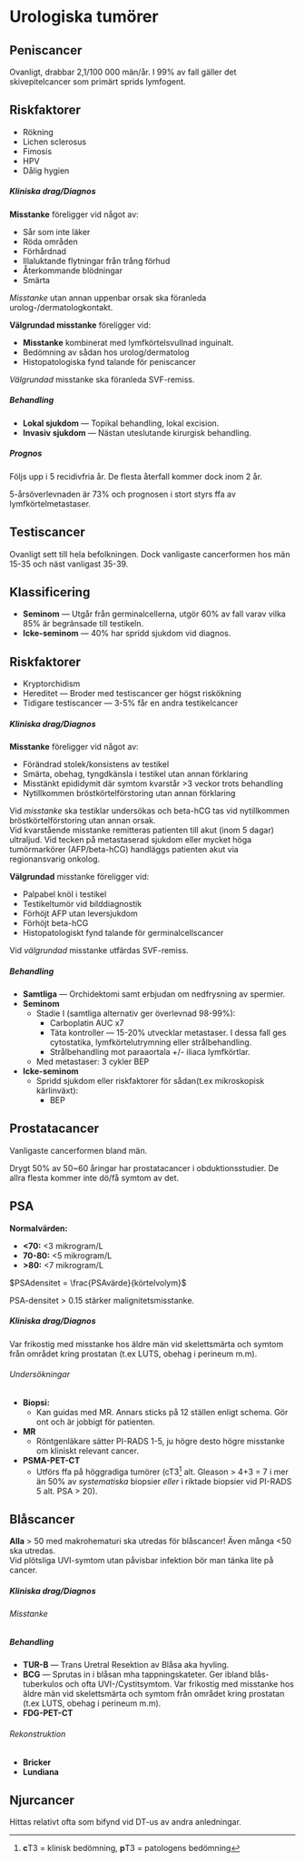 # Urologiska tumörer

## Peniscancer

Ovanligt, drabbar 2,1/100 000 män/år. I 99% av fall gäller det skivepitelcancer
som primärt sprids lymfogent.

::: {.callout-warning}

## Riskfaktorer

- Rökning
- Lichen sclerosus
- Fimosis
- HPV
- Dålig hygien

:::

##### Kliniska drag/Diagnos

**Misstanke** föreligger vid något av:

- Sår som inte läker
- Röda områden
- Förhårdnad
- Illaluktande flytningar från trång förhud
- Återkommande blödningar
- Smärta

*Misstanke* utan annan uppenbar orsak ska föranleda urolog-/dermatologkontakt.

**Välgrundad misstanke** föreligger vid:

- **Misstanke** kombinerat med lymfkörtelsvullnad inguinalt.
- Bedömning av sådan hos urolog/dermatolog
- Histopatologiska fynd talande för peniscancer

*Välgrundad* misstanke ska föranleda SVF-remiss.

##### Behandling

- **Lokal sjukdom** --- Topikal behandling, lokal excision.
- **Invasiv sjukdom** --- Nästan uteslutande kirurgisk behandling.

##### Prognos

Följs upp i 5 recidivfria år. De flesta återfall kommer dock inom 2 år.

5-årsöverlevnaden är 73% och prognosen i stort styrs ffa av
lymfkörtelmetastaser.

## Testiscancer

Ovanligt sett till hela befolkningen. Dock vanligaste cancerformen hos män
15-35 och näst vanligast 35-39.

::: {.callout-tip}

## Klassificering

- **Seminom** --- Utgår från germinalcellerna, utgör 60% av fall varav vilka 85%
  är begränsade till testikeln.
- **Icke-seminom** --- 40% har spridd sjukdom vid diagnos.

:::

::: {.callout-warning}

## Riskfaktorer

- Kryptorchidism
- Hereditet --- Broder med testiscancer ger högst riskökning
- Tidigare testiscancer --- 3-5% får en andra testikelcancer

:::

##### Kliniska drag/Diagnos

**Misstanke** föreligger vid något av:

- Förändrad stolek/konsistens av testikel
- Smärta, obehag, tyngdkänsla i testikel utan annan förklaring
- Misstänkt epididymit där symtom kvarstår >3 veckor trots behandling
- Nytillkommen bröstkörtelförstoring utan annan förklaring

Vid *misstanke* ska testiklar undersökas och beta-hCG tas vid nytillkommen
bröstkörtelförstoring utan annan orsak.             
Vid kvarstående misstanke remitteras patienten till akut (inom 5 dagar) ultraljud. Vid tecken på
metastaserad sjukdom eller mycket höga tumörmarkörer (AFP/beta-hCG) handläggs
patienten akut via regionansvarig onkolog.

**Välgrundad** misstanke föreligger vid:

- Palpabel knöl i testikel
- Testikeltumör vid bilddiagnostik
- Förhöjt AFP utan leversjukdom
- Förhöjt beta-hCG
- Histopatologiskt fynd talande för germinalcellscancer

Vid *välgrundad* misstanke utfärdas SVF-remiss.

##### Behandling

- **Samtliga** --- Orchidektomi samt erbjudan om nedfrysning av spermier.
- **Seminom**
  - Stadie I (samtliga alternativ ger överlevnad 98-99%):
    - Carboplatin AUC x7
    - Täta kontroller --- 15-20% utvecklar metastaser. I dessa fall ges
    cytostatika, lymfkörtelutrymning eller strålbehandling.
    - Strålbehandling mot paraaortala +/- iliaca lymfkörtlar.
  - Med metastaser:
    3 cykler BEP
- **Icke-seminom**
  - Spridd sjukdom eller riskfaktorer för sådan(t.ex mikroskopisk kärlinväxt):
    - BEP

## Prostatacancer

Vanligaste cancerformen bland män.          

Drygt 50% av 50~60 åringar har prostatacancer i obduktionsstudier. De allra
flesta kommer inte dö/få symtom av det.

::: {.callout-tip}

## PSA

**Normalvärden:**

- **<70:** <3 mikrogram/L
- **70-80:** <5 mikrogram/L
- **>80:** <7 mikrogram/L

$PSAdensitet = \frac{PSAvärde}{körtelvolym}$ 

PSA-densitet > 0.15 stärker malignitetsmisstanke.

:::

##### Kliniska drag/Diagnos

Var frikostig med misstanke hos äldre män vid skelettsmärta och symtom från
området kring prostatan (t.ex LUTS, obehag i perineum m.m).

###### Undersökningar

- **Biopsi:**
  - Kan guidas med MR. Annars sticks på 12 ställen enligt schema. Gör ont och
    är jobbigt för patienten.
- **MR**
  - Röntgenläkare sätter PI-RADS 1-5, ju högre desto högre misstanke om kliniskt relevant cancer.
- **PSMA-PET-CT**
  - Utförs ffa på höggradiga tumörer (cT3^[**c**T3 = klinisk bedömning, **p**T3 = patologens bedömning] alt. Gleason > 4+3 = 7 i mer än 50%
  av *systematiska* biopsier *eller* i riktade biopsier vid PI-RADS 5 alt. PSA > 20).

## Blåscancer

**Alla** > 50 med makrohematuri ska utredas för blåscancer! Även många <50 ska
utredas.            
Vid plötsliga UVI-symtom utan påvisbar infektion bör man tänka lite på cancer.

##### Kliniska drag/Diagnos

###### Misstanke



##### Behandling

- **TUR-B** --- Trans Uretral Resektion av Blåsa aka hyvling.
- **BCG** --- Sprutas in i blåsan mha tappningskateter. Ger ibland
blås-tuberkulos och ofta UVI-/Cystitsymtom.
Var frikostig med misstanke hos äldre män vid skelettsmärta och symtom från området kring prostatan (t.ex LUTS, obehag i perineum m.m).
- **FDG-PET-CT**

###### Rekonstruktion

- **Bricker**
- **Lundiana**

## Njurcancer

Hittas relativt ofta som bifynd vid DT-us av andra anledningar.
